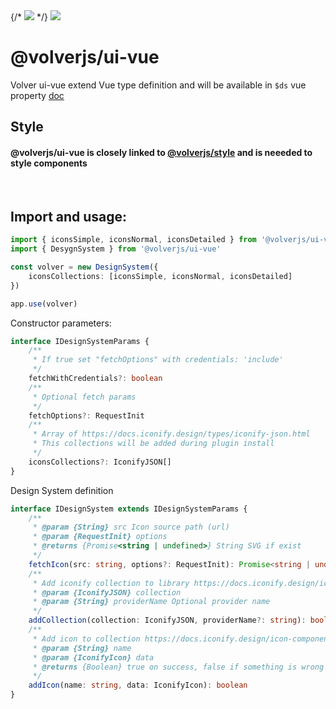 
<Meta title="Volver ui-vue" />

<div class="flex justify-center pb-xl">
	{/* <img src="https://raw.githubusercontent.com/volverjs/style/main/src/assets/volverjs.svg" /> */}
	<img src="volverjs-beta.png" />
</div>

# @volverjs/ui-vue

Volver ui-vue extend Vue type definition and will be available in `$ds` vue property [doc](https://vuejs.org/guide/typescript/options-api.html#augmenting-global-properties)

## Style

#### @volverjs/ui-vue is closely linked to [@volverjs/style](https://volverjs.github.io/style/) and is neeeded to style components

<br />

## Import and usage:

```typescript
import { iconsSimple, iconsNormal, iconsDetailed } from '@volverjs/ui-vue/icons'
import { DesygnSystem } from '@volverjs/ui-vue'

const volver = new DesignSystem({
	iconsCollections: [iconsSimple, iconsNormal, iconsDetailed]
})

app.use(volver)
```

Constructor parameters:

```typescript
interface IDesignSystemParams {
	/**
	 * If true set "fetchOptions" with credentials: 'include'
	 */
	fetchWithCredentials?: boolean
	/**
	 * Optional fetch params
	 */
	fetchOptions?: RequestInit
	/**
	 * Array of https://docs.iconify.design/types/iconify-json.html
	 * This collections will be added during plugin install
	 */
	iconsCollections?: IconifyJSON[]
}
```

Design System definition

```typescript
interface IDesignSystem extends IDesignSystemParams {
	/**
	 * @param {String} src Icon source path (url)
	 * @param {RequestInit} options
	 * @returns {Promise<string | undefined>} String SVG if exist
	 */
	fetchIcon(src: string, options?: RequestInit): Promise<string | undefined>
	/**
	 * Add iconify collection to library https://docs.iconify.design/icon-components/vue/add-collection.html
	 * @param {IconifyJSON} collection
	 * @param {String} providerName Optional provider name
	 */
	addCollection(collection: IconifyJSON, providerName?: string): boolean
	/**
	 * Add icon to collection https://docs.iconify.design/icon-components/vue/add-icon.html
	 * @param {String} name
	 * @param {IconifyIcon} data
	 * @returns {Boolean} true on success, false if something is wrong with data
	 */
	addIcon(name: string, data: IconifyIcon): boolean
}
```
